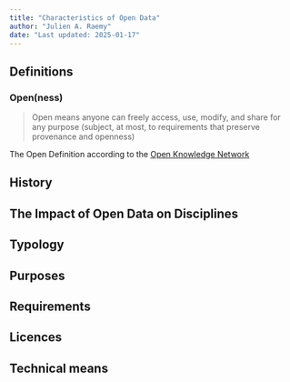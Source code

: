 ---
title: "Characteristics of Open Data"
author: "Julien A. Raemy"
date: "Last updated: 2025-01-17"
---

## Definitions

### Open(ness)

> Open means anyone can freely access, use, modify, and share for any purpose (subject, at most, to requirements that preserve provenance and openness)

The Open Definition according to the [Open Knowledge Network](https://opendefinition.org/)

## History
## The Impact of Open Data on Disciplines
## Typology
## Purposes
## Requirements
## Licences
## Technical means

